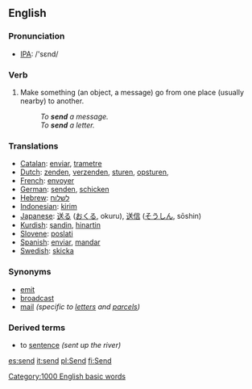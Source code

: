 ==English==

=== Pronunciation ===
*[[w:IPA|IPA]]: /'sεnd/

=== Verb ===
{{en-infl-irreg|send|sends|sending|sent|sent}}
# Make something (an object, a message) go from one place (usually nearby) to another.
#:''To '''send''' a message.''
#:''To '''send''' a letter.''

===Translations===
*[[Catalan]]: [[enviar]], [[trametre]]
*[[Dutch]]: [[zenden]], [[verzenden]], [[sturen]], [[opsturen]], 
*[[French]]: [[envoyer]]
*[[German]]: [[senden]], [[schicken]]
*[[Hebrew]]: [[לשלוח]]
*[[Indonesian]]: [[kirim]]
*[[Japanese]]: [[送る]] ([[おくる]], okuru), [[送信]] ([[そうしん]], sōshin)
*[[Kurdish]]: [[şandin]], [[hinartin]]
*[[Slovene]]: [[poslati]]
*[[Spanish]]: [[enviar]], [[mandar]]
*[[Swedish]]: [[skicka]]

===Synonyms===
*[[emit]]
*[[broadcast]]
*[[mail]] ''(specific to [[letter]]s and [[parcel]]s)''

===Derived terms===
* to [[sentence]] ''(sent up the river)''

[[Category:1000 English basic words]]

[[es:send]]
[[it:send]]
[[pl:Send]]
[[fi:Send]]